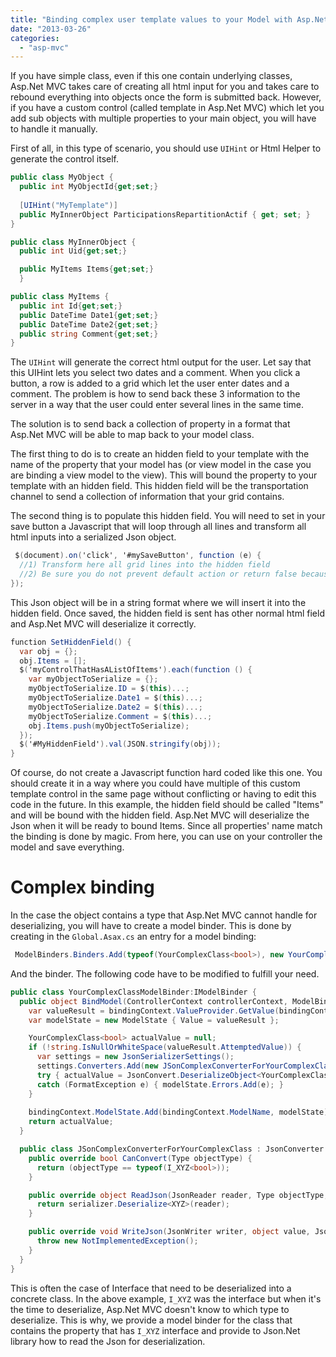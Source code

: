 ```yaml
---
title: "Binding complex user template values to your Model with Asp.Net MVC"
date: "2013-03-26"
categories: 
  - "asp-mvc"
---
```


If you have simple class, even if this one contain underlying classes, Asp.Net MVC takes care of creating all html input for you and takes care to rebound everything into objects once the form is submitted back. However, if you have a custom control (called template in Asp.Net MVC) which let you add sub objects with multiple properties to your main object, you will have to handle it manually.

First of all, in this type of scenario, you should use `UIHint` or Html Helper to generate the control itself.


```csharp
public class MyObject { 
  public int MyObjectId{get;set;} 
  
  [UIHint("MyTemplate")] 
  public MyInnerObject ParticipationsRepartitionActif { get; set; } 
}

public class MyInnerObject { 
  public int Uid{get;set;} 

  public MyItems Items{get;set;} 
  }

public class MyItems { 
  public int Id{get;set;} 
  public DateTime Date1{get;set;}
  public DateTime Date2{get;set;} 
  public string Comment{get;set;} 
} 
```

The `UIHint` will generate the correct html output for the user. Let say that this UIHint lets you select two dates and a comment. When you click a button, a row is added to a grid which let the user enter dates and a comment. The problem is how to send back these 3 information to the server in a way that the user could enter several lines in the same time.

The solution is to send back a collection of property in a format that Asp.Net MVC will be able to map back to your model class.

The first thing to do is to create an hidden field to your template with the name of the property that your model has (or view model in the case you are binding a view model to the view). This will bound the property to your template with an hidden field. This hidden field will be the transportation channel to send a collection of information that your grid contains.

The second thing is to populate this hidden field. You will need to set in your save button a Javascript that will loop through all lines and transform all html inputs into a serialized Json object.


```csharp
 $(document).on('click', '#mySaveButton', function (e) { 
  //1) Transform here all grid lines into the hidden field 
  //2) Be sure you do not prevent default action or return false because we want to server to post normally. 
}); 
```

This Json object will be in a string format where we will insert it into the hidden field. Once saved, the hidden field is sent has other normal html field and Asp.Net MVC will deserialize it correctly. 

```csharp
function SetHiddenField() { 
  var obj = {}; 
  obj.Items = []; 
  $('myControlThatHasAListOfItems').each(function () { 
    var myObjectToSerialize = {}; 
    myObjectToSerialize.ID = $(this)...; 
    myObjectToSerialize.Date1 = $(this)...; 
    myObjectToSerialize.Date2 = $(this)...; 
    myObjectToSerialize.Comment = $(this)...; 
    obj.Items.push(myObjectToSerialize); 
  }); 
  $('#MyHiddenField').val(JSON.stringify(obj)); 
} 
``` 

Of course, do not create a Javascript function hard coded like this one. You should create it in a way where you could have multiple of this custom template control in the same page without conflicting or having to edit this code in the future. In this example, the hidden field should be called "Items" and will be bound with the hidden field. Asp.Net MVC will deserialize the Json when it will be ready to bound Items. Since all properties' name match the binding is done by magic. From here, you can use on your controller the model and save everything.

# Complex binding

In the case the object contains a type that Asp.Net MVC cannot handle for deserializing, you will have to create a model binder. This is done by creating in the `Global.Asax.cs` an entry for a model binding: 

```csharp
 ModelBinders.Binders.Add(typeof(YourComplexClass<bool>), new YourComplexClassModelBinder()); 
``` 

And the binder. The following code have to be modified to fulfill your need.


```csharp
public class YourComplexClassModelBinder:IModelBinder { 
  public object BindModel(ControllerContext controllerContext, ModelBindingContext bindingContext) { 
    var valueResult = bindingContext.ValueProvider.GetValue(bindingContext.ModelName); 
    var modelState = new ModelState { Value = valueResult };

    YourComplexClass<bool> actualValue = null; 
    if (!string.IsNullOrWhiteSpace(valueResult.AttemptedValue)) { 
      var settings = new JsonSerializerSettings(); 
      settings.Converters.Add(new JSonComplexConverterForYourComplexClass()); 
      try { actualValue = JsonConvert.DeserializeObject<YourComplexClass<bool>>(valueResult.AttemptedValue, settings); } 
      catch (FormatException e) { modelState.Errors.Add(e); } 
    } 
      
    bindingContext.ModelState.Add(bindingContext.ModelName, modelState); 
    return actualValue; 
  }

  public class JSonComplexConverterForYourComplexClass : JsonConverter { 
    public override bool CanConvert(Type objectType) { 
      return (objectType == typeof(I_XYZ<bool>)); 
    }

    public override object ReadJson(JsonReader reader, Type objectType, object existingValue, JsonSerializer serializer) { 
      return serializer.Deserialize<XYZ>(reader); 
    }

    public override void WriteJson(JsonWriter writer, object value, JsonSerializer serializer) { 
      throw new NotImplementedException(); 
    } 
  } 
} 
```

This is often the case of Interface that need to be deserialized into a concrete class. In the above example, `I_XYZ` was the interface but when it's the time to deserialize, Asp.Net MVC doesn't know to which type to deserialize. This is why, we provide a model binder for the class that contains the property that has `I_XYZ` interface and provide to Json.Net library how to read the Json for deserialization.
